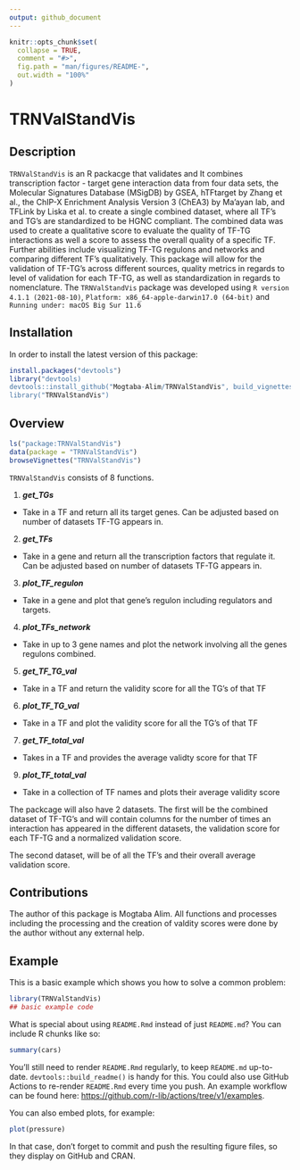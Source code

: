 ```yaml
---
output: github_document
---
```


<!-- README.md is generated from README.Rmd. Please edit that file -->

```r
knitr::opts_chunk$set(
  collapse = TRUE,
  comment = "#>",
  fig.path = "man/figures/README-",
  out.width = "100%"
)
```

# TRNValStandVis

<!-- badges: start -->
<!-- badges: end -->

## Description

`TRNValStandVis` is an R packacge that validates and 
It combines transcription factor - target gene interaction data from four data sets, 
the Molecular Signatures Database (MSigDB) by GSEA, hTFtarget by Zhang et al.,
the ChIP-X Enrichment Analysis Version 3 (ChEA3) by Ma'ayan lab, and TFLink by Liska et al. to 
create a single combined dataset, where all TF's and TG's are standardized to be HGNC compliant. 
The combined data was used to create a qualitative score to evaluate the quality of TF-TG interactions
as well a score to assess the overall quality of a specific TF. Further abilities include
visualizing TF-TG regulons and networks and comparing different TF's qualitatively. 
This package will allow for the validation of TF-TG's across different sources, 
quality metrics in regards to level of validation for each TF-TG, as well as 
standardization in regards to nomenclature. The `TRNValStandVis` package was developed using
`R version 4.1.1 (2021-08-10)`, `Platform: x86_64-apple-darwin17.0 (64-bit)` and `Running under: macOS Big Sur 11.6`


## Installation

In order to install the latest version of this package:

```r
install.packages("devtools")
library("devtools)
devtools::install_github("Mogtaba-Alim/TRNValStandVis", build_vignettes = TRUE)
library("TRNValStandVis")
```

## Overview

```r
ls("package:TRNValStandVis")
data(package = "TRNValStandVis")
browseVignettes("TRNValStandVis")
```

`TRNValStandVis` consists of 8 functions. 

1. ***get_TGs***
- Take in a TF and return all its target genes. Can be adjusted based on number of datasets TF-TG appears in.

2. ***get_TFs***
- Take in a gene and return all the transcription factors that regulate it. Can be adjusted based on number of datasets TF-TG appears in. 

3. ***plot_TF_regulon***
- Take in a gene and plot that gene's regulon including regulators and targets. 

4. ***plot_TFs_network***
- Take in up to 3 gene names and plot the network involving all the genes regulons combined. 

5. ***get_TF_TG_val***
- Take in a TF and return the validity score for all the TG's of that TF

6. ***plot_TF_TG_val***
- Take in a TF and plot the validity score for all the TG's of that TF

7. ***get_TF_total_val***
- Takes in a TF and provides the average validty score for that TF

9. ***plot_TF_total_val***
- Take in a collection of TF names and plots their average validity score

The packcage will also have 2 datasets. The first  will be the combined dataset of TF-TG's
and will contain columns for the number of times an interaction has appeared in the
different datasets, the validation score for each TF-TG and a normalized validation score. 

The second dataset, will be of all the TF's and their overall average validation score. 

## Contributions

The author of this package is Mogtaba Alim. All functions and processes including
the processing and the creation of valdity scores were done by the author without any 
external help. 

## Example

This is a basic example which shows you how to solve a common problem:

```r
library(TRNValStandVis)
## basic example code
```

What is special about using `README.Rmd` instead of just `README.md`? You can include R chunks like so:

```r
summary(cars)
```

You'll still need to render `README.Rmd` regularly, to keep `README.md` up-to-date. `devtools::build_readme()` is handy for this. You could also use GitHub Actions to re-render `README.Rmd` every time you push. An example workflow can be found here: <https://github.com/r-lib/actions/tree/v1/examples>.

You can also embed plots, for example:

```r
plot(pressure)
```

In that case, don't forget to commit and push the resulting figure files, so they display on GitHub and CRAN.
